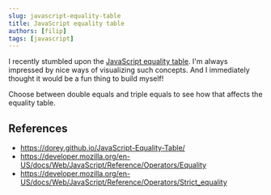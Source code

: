 ```yaml
---
slug: javascript-equality-table
title: JavaScript equality table
authors: [filip]
tags: [javascript]
---
```



I recently stumbled upon the [JavaScript equality table](https://dorey.github.io/JavaScript-Equality-Table/). I'm always impressed by nice ways of visualizing such concepts. And I immediately thought it would be a fun thing to build myself!

Choose between double equals and triple equals to see how that affects the equality table.

<!-- truncate -->

<Table />

## References

- https://dorey.github.io/JavaScript-Equality-Table/
- https://developer.mozilla.org/en-US/docs/Web/JavaScript/Reference/Operators/Equality
- https://developer.mozilla.org/en-US/docs/Web/JavaScript/Reference/Operators/Strict_equality
